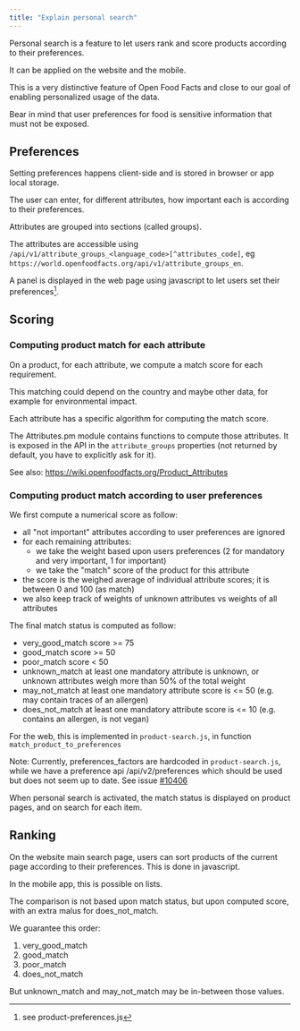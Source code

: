 ```yaml
---
title: "Explain personal search"
---
```


Personal search is a feature to let users
rank and score products according to their preferences.

It can be applied on the website and the mobile.

This is a very distinctive feature of Open Food Facts
and close to our goal of enabling personalized usage of the data.

Bear in mind that user preferences for food is sensitive information that must not be exposed.

## Preferences

Setting preferences happens client-side and is stored in browser or app local storage.

The user can enter, for different attributes,
how important each is according to their preferences.

Attributes are grouped into sections (called groups).

The attributes are accessible using `/api/v1/attribute_groups_<language_code>[^attributes_code]`,
eg `https://world.openfoodfacts.org/api/v1/attribute_groups_en`.

A panel is displayed in the web page using javascript to let users set their preferences[^prefsjs].

[^prefsjs]: see product-preferences.js


## Scoring

### Computing product match for each attribute

On a product, for each attribute, we compute a match score for each requirement.

This matching could depend on the country and maybe other data,
for example for environmental impact.

Each attribute has a specific algorithm for computing the match score.

The Attributes.pm module contains functions to compute those attributes.
It is exposed in the API in the `attribute_groups` properties
(not returned by default, you have to explicitly ask for it).

See also: https://wiki.openfoodfacts.org/Product_Attributes

### Computing product match according to user preferences

We first compute a numerical score as follow:

* all "not important" attributes according to user preferences are ignored
* for each remaining attributes:
  * we take the weight based upon users preferences (2 for mandatory and very important, 1 for important)
  * we take the "match" score of the product for this attribute
* the score is the weighed average of individual attribute scores; it is between 0 and 100 (as match)
* we also keep track of weights of unknown attributes vs weights of all attributes

The final match status is computed as follow:
* very_good_match	score >= 75
* good_match		score >= 50
* poor_match		score < 50
* unknown_match		at least one mandatory attribute is unknown, or unknown attributes weigh more than 50% of the total weight
* may_not_match		at least one mandatory attribute score is <= 50 (e.g. may contain traces of an allergen)
* does_not_match	at least one mandatory attribute score is <= 10 (e.g. contains an allergen, is not vegan)

For the web, this is implemented in `product-search.js`, in function `match_product_to_preferences`

Note: Currently, preferences_factors are hardcoded in `product-search.js`,
  while we have a preference api /api/v2/preferences which should be used
  but does not seem up to date.
  See issue [#10406](https://github.com/openfoodfacts/openfoodfacts-server/issues/10406)

When personal search is activated,
the match status is displayed on product pages, and on search for each item.

## Ranking

On the website main search page, users can sort products of the current page
according to their preferences. This is done in javascript.

In the mobile app, this is possible on lists.

The comparison is not based upon match status, but upon computed score,
with an extra malus for does_not_match.

We guarantee this order:
1. very_good_match
2. good_match
3. poor_match
4. does_not_match

But unknown_match and may_not_match may be in-between those values.

[^rank_products]: See `product-search.js` function `rank_products`
